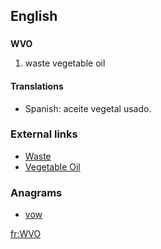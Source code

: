 ==English==

==={{initialism}}===
'''WVO'''

# waste vegetable oil

====Translations====
*Spanish: aceite vegetal usado.

===External links===
* [[w:Waste|Waste]]
* [[w:Vegetable oil|Vegetable Oil]]

===Anagrams===
* [[vow#English|vow]]

[[fr:WVO]]